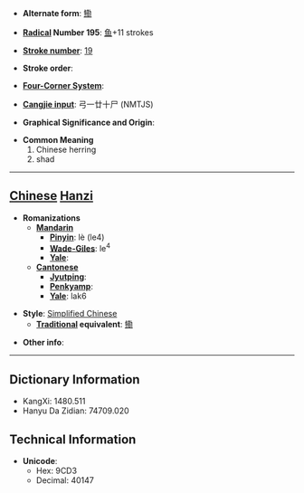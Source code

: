 * '''Alternate form''': [[鰳]]

* '''[[Wiktionary:Chinese radical index| Radical]] Number 195''': [[Wiktionary:Chinese radical index 鱼|鱼]]+11 strokes

* '''[[Wiktionary:Chinese total strokes index|Stroke number]]''': [[Wiktionary:Chinese total strokes index 19|19]]

* '''Stroke order''': 

* '''[[Wiktionary:Chinese four corner index|Four-Corner System]]''': 

* '''[[Wiktionary:Chinese Cangjie index|Cangjie input]]''': 弓一廿十尸 (NMTJS)

* '''Graphical Significance and Origin''': 

* '''Common Meaning'''
*#Chinese herring
*# shad


----

== [[Chinese]] [[Hanzi]] ==

* '''Romanizations'''
** '''[[Mandarin]]'''
*** '''[[Pinyin]]''': lè (le4)
*** '''[[Wade-Giles]]''': le<sup>4</sup>
*** '''[[Yale]]''': 
** '''[[Cantonese]]'''
*** '''[[Jyutping]]''':
*** '''[[Penkyamp]]''': 
*** '''[[Yale]]''': lak6

* '''Style''': [[Simplified Chinese]] 
** '''[[Traditional Chinese|Traditional]] equivalent''': [[鰳]]

* '''Other info''': 

----

== Dictionary Information ==

* KangXi: 1480.511
* Hanyu Da Zidian: 74709.020

== Technical Information ==

* '''Unicode''':
** Hex: 9CD3
** Decimal: 40147